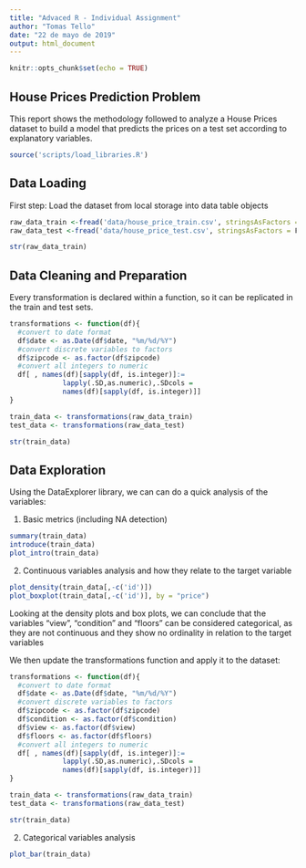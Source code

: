 ```yaml
---
title: "Advaced R - Individual Assignment"
author: "Tomas Tello"
date: "22 de mayo de 2019"
output: html_document
---
```


```r
knitr::opts_chunk$set(echo = TRUE)
```

## House Prices Prediction Problem

This report shows the methodology followed to analyze a House Prices dataset to build a model that predicts the prices on a test set according to explanatory variables.

```r
source('scripts/load_libraries.R')
```

## Data Loading

First step: Load the dataset from local storage into data table objects

```r
raw_data_train <-fread('data/house_price_train.csv', stringsAsFactors = F)
raw_data_test <-fread('data/house_price_test.csv', stringsAsFactors = F)

str(raw_data_train)
```

## Data Cleaning and Preparation

Every transformation is declared within a function, so it can be replicated in the train and test sets.

```r

transformations <- function(df){
  #convert to date format
  df$date <- as.Date(df$date, "%m/%d/%Y")
  #convert discrete variables to factors
  df$zipcode <- as.factor(df$zipcode)
  #convert all integers to numeric
  df[ , names(df)[sapply(df, is.integer)]:=
             lapply(.SD,as.numeric),.SDcols = 
             names(df)[sapply(df, is.integer)]]
}

train_data <- transformations(raw_data_train)
test_data <- transformations(raw_data_test)

str(train_data)

```


## Data Exploration

Using the DataExplorer library, we can can do a quick analysis of the variables:

1) Basic metrics (including NA detection)

```r

summary(train_data)
introduce(train_data)
plot_intro(train_data)

```

2) Continuous variables analysis and how they relate to the target variable

```r

plot_density(train_data[,-c('id')])
plot_boxplot(train_data[,-c('id')], by = "price")

```

Looking at the density plots and box plots, we can conclude that the variables "view", "condition" and "floors" can be considered categorical, as they are not continuous and they show no ordinality in relation to the target variables

We then update the transformations function and apply it to the dataset:

```r

transformations <- function(df){
  #convert to date format
  df$date <- as.Date(df$date, "%m/%d/%Y")
  #convert discrete variables to factors
  df$zipcode <- as.factor(df$zipcode)
  df$condition <- as.factor(df$condition)
  df$view <- as.factor(df$view)
  df$floors <- as.factor(df$floors)
  #convert all integers to numeric
  df[ , names(df)[sapply(df, is.integer)]:=
             lapply(.SD,as.numeric),.SDcols = 
             names(df)[sapply(df, is.integer)]]
}

train_data <- transformations(raw_data_train)
test_data <- transformations(raw_data_test)

str(train_data)

```

2) Categorical variables analysis

```r

plot_bar(train_data)

```